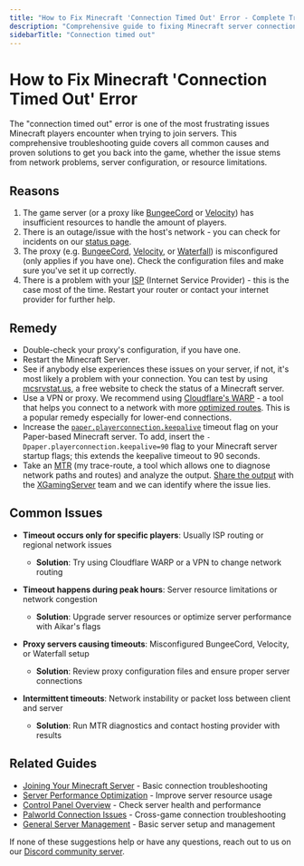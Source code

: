 ```yaml
---
title: "How to Fix Minecraft 'Connection Timed Out' Error - Complete Troubleshooting Guide"
description: "Comprehensive guide to fixing Minecraft server connection timeout errors. Learn causes, solutions, and prevention methods for network connectivity issues, server resource problems, and ISP-related timeouts."
sidebarTitle: "Connection timed out"
---
```


# How to Fix Minecraft 'Connection Timed Out' Error

The "connection timed out" error is one of the most frustrating issues Minecraft players encounter when trying to join servers. This comprehensive troubleshooting guide covers all common causes and proven solutions to get you back into the game, whether the issue stems from network problems, server configuration, or resource limitations.

## Reasons

1. The game server (or a proxy like [BungeeCord](https://www.spigotmc.org/wiki/bungeecord/) or [Velocity](https://papermc.io/software/velocity)) has insufficient
   resources to handle the amount of players.
2. There is an outage/issue with the host's network - you can check for incidents on our
   [status page](https://status.xgamingserver.com/).
3. The proxy (e.g. [BungeeCord](https://www.spigotmc.org/wiki/bungeecord/), [Velocity](https://papermc.io/software/velocity), or [Waterfall](https://papermc.io/software/waterfall)) is misconfigured (only applies if you
   have one). Check the configuration files and make sure you've set it up correctly.
4. There is a problem with your
   [ISP](https://en.wikipedia.org/wiki/Internet_service_provider) (Internet Service Provider) - this is the
   case most of the time. Restart your router or contact your internet provider for further help.

## Remedy

- Double-check your proxy's configuration, if you have one.
- Restart the Minecraft Server.
- See if anybody else experiences these issues on your server, if not, it's most
  likely a problem with your connection. You can test by using [mcsrvstat.us](https://mcsrvstat.us), a free website to check the status of a Minecraft server.
- Use a VPN or proxy. We recommend using [Cloudflare's WARP](https://1.1.1.1/) - a tool that helps you connect to a network with more [optimized routes](https://www.cloudflare.com/en-gb/learning/network-layer/what-is-routing/). This is a popular remedy especially for lower-end connections.
- Increase the [`paper.playerconnection.keepalive`](https://docs.papermc.io/paper/reference/system-properties#paperplayerconnectionkeepalive)
  timeout flag on your Paper-based Minecraft server. To add, insert the  `-Dpaper.playerconnection.keepalive=90` flag to your Minecraft server startup flags; this extends the keepalive timeout to 90 seconds.
- Take an [MTR](https://www.cloudflare.com/learning/network-layer/what-is-mtr/) (my trace-route, a tool which allows one to diagnose network paths and routes) and analyze the output. [Share the output](https://xgamingserver.com/tickets) with the [XGamingServer](https://xgamingserver.com/) team and we can identify where the issue lies.


## Common Issues

- **Timeout occurs only for specific players**: Usually ISP routing or regional network issues
  - **Solution**: Try using Cloudflare WARP or a VPN to change network routing

- **Timeout happens during peak hours**: Server resource limitations or network congestion
  - **Solution**: Upgrade server resources or optimize server performance with Aikar's flags

- **Proxy servers causing timeouts**: Misconfigured BungeeCord, Velocity, or Waterfall setup
  - **Solution**: Review proxy configuration files and ensure proper server connections

- **Intermittent timeouts**: Network instability or packet loss between client and server
  - **Solution**: Run MTR diagnostics and contact hosting provider with results

## Related Guides

- [Joining Your Minecraft Server](/games/minecraft/join-server) - Basic connection troubleshooting
- [Server Performance Optimization](/games/minecraft/aikars-flags) - Improve server resource usage
- [Control Panel Overview](/panel/overview) - Check server health and performance
- [Palworld Connection Issues](/games/palworld/join-server) - Cross-game connection troubleshooting
- [General Server Management](/quickstart) - Basic server setup and management

If none of these suggestions help or have any questions, reach out to us on our [Discord community server](https://xgamingserver.com/discord).